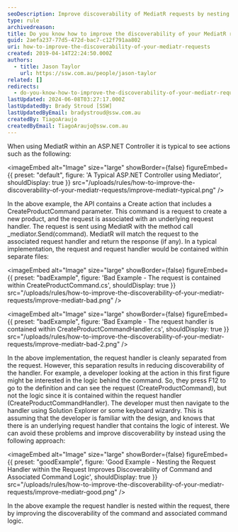 ```yaml
---
seoDescription: Improve discoverability of MediatR requests by nesting request handlers within requests, enhancing command logic visibility and developer experience.
type: rule
archivedreason:
title: Do you know how to improve the discoverability of your MediatR requests?
guid: 2aefa237-77d5-472d-bac7-c12f791aa802
uri: how-to-improve-the-discoverability-of-your-mediatr-requests
created: 2019-04-14T22:24:50.000Z
authors:
  - title: Jason Taylor
    url: https://ssw.com.au/people/jason-taylor
related: []
redirects:
  - do-you-know-how-to-improve-the-discoverability-of-your-mediatr-requests
lastUpdated: 2024-06-08T03:27:17.000Z
lastUpdatedBy: Brady Stroud [SSW]
lastUpdatedByEmail: bradystroud@ssw.com.au
createdBy: TiagoAraujo
createdByEmail: TiagoAraujo@ssw.com.au
---
```


When using MediatR within an ASP.NET Controller it is typical to see actions such as the following:

<imageEmbed
  alt="Image"
  size="large"
  showBorder={false}
  figureEmbed={{
    preset: "default",
    figure: 'A Typical ASP.NET Controller using Mediator',
    shouldDisplay: true
  }}
  src="/uploads/rules/how-to-improve-the-discoverability-of-your-mediatr-requests/improve-mediatr-typical.png"
/>

In the above example, the API contains a Create action that includes a CreateProductCommand parameter. This command is a request to create a new product, and the request is associated with an underlying request handler. The request is sent using MediatR with the method call \_mediator.Send(command). MediatR will match the request to the associated request handler and return the response (if any). In a typical implementation, the request and request handler would be contained within separate files:

<imageEmbed
  alt="Image"
  size="large"
  showBorder={false}
  figureEmbed={{
    preset: "badExample",
    figure: 'Bad Example - The request is contained within CreateProductCommand.cs',
    shouldDisplay: true
  }}
  src="/uploads/rules/how-to-improve-the-discoverability-of-your-mediatr-requests/improve-mediatr-bad.png"
/>

<imageEmbed
  alt="Image"
  size="large"
  showBorder={false}
  figureEmbed={{
    preset: "badExample",
    figure: 'Bad Example - The request handler is contained within CreateProductCommandHandler.cs',
    shouldDisplay: true
  }}
  src="/uploads/rules/how-to-improve-the-discoverability-of-your-mediatr-requests/improve-mediatr-bad-2.png"
/>

In the above implementation, the request handler is cleanly separated from the request. However, this separation results in reducing discoverability of the handler. For example, a developer looking at the action in this first figure might be interested in the logic behind the command. So, they press F12 to go to the definition and can see the request (CreateProductCommand), but not the logic since it is contained within the request handler (CreateProductCommandHandler). The developer must then navigate to the handler using Solution Explorer or some keyboard wizardry. This is assuming that the developer is familiar with the design, and knows that there is an underlying request handler that contains the logic of interest. We can avoid these problems and improve discoverability by instead using the following approach:

<imageEmbed
  alt="Image"
  size="large"
  showBorder={false}
  figureEmbed={{
    preset: "goodExample",
    figure: 'Good Example - Nesting the Request Handler within the Request Improves Discoverability of Command and Associated Command Logic',
    shouldDisplay: true
  }}
  src="/uploads/rules/how-to-improve-the-discoverability-of-your-mediatr-requests/improve-mediatr-good.png"
/>

In the above example the request handler is nested within the request, there by improving the discoverability of the command and associated command logic.
